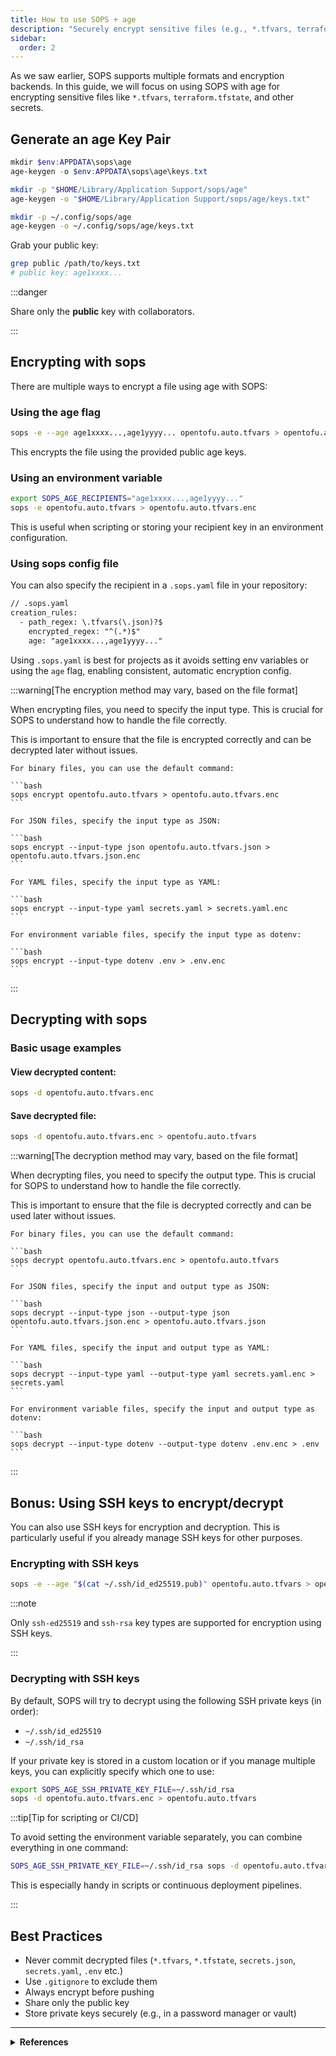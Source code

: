 ```yaml
---
title: How to use SOPS + age
description: "Securely encrypt sensitive files (e.g., *.tfvars, terraform.tfstate) for safe storage in Git and automation."
sidebar:
  order: 2
---
```



As we saw earlier, SOPS supports multiple formats and encryption backends. In this guide, we will focus on using SOPS with age for encrypting sensitive files like `*.tfvars`, `terraform.tfstate`, and other secrets.

## Generate an age Key Pair

<Tabs syncKey="operating-systems">
  <TabItem label="Windows" icon="seti:windows">

```powershell
mkdir $env:APPDATA\sops\age
age-keygen -o $env:APPDATA\sops\age\keys.txt
```

  </TabItem>
  <TabItem label="macOS" icon="apple">

```zsh
mkdir -p "$HOME/Library/Application Support/sops/age"
age-keygen -o "$HOME/Library/Application Support/sops/age/keys.txt"
```

  </TabItem>
  <TabItem label="Linux" icon="linux">

```bash
mkdir -p ~/.config/sops/age
age-keygen -o ~/.config/sops/age/keys.txt
```

  </TabItem>
</Tabs>

Grab your public key:

```bash
grep public /path/to/keys.txt
# public key: age1xxxx...
```

:::danger

Share only the **public** key with collaborators.

:::

## Encrypting with sops

There are multiple ways to encrypt a file using age with SOPS:

### Using the age flag

```bash
sops -e --age age1xxxx...,age1yyyy... opentofu.auto.tfvars > opentofu.auto.tfvars.enc
```

This encrypts the file using the provided public age keys.

### Using an environment variable

```bash
export SOPS_AGE_RECIPIENTS="age1xxxx...,age1yyyy..."
sops -e opentofu.auto.tfvars > opentofu.auto.tfvars.enc
```

This is useful when scripting or storing your recipient key in an environment configuration.

### Using sops config file

You can also specify the recipient in a `.sops.yaml` file in your repository:

```diff lang=yaml
// .sops.yaml
creation_rules:
  - path_regex: \.tfvars(\.json)?$
    encrypted_regex: "^(.*)$"
    age: "age1xxxx...,age1yyyy..."
```

Using `.sops.yaml` is best for projects as it avoids setting env variables or using the `age` flag, enabling consistent, automatic encryption config.

:::warning[The encryption method may vary, based on the file format]

When encrypting files, you need to specify the input type. This is crucial for SOPS to understand how to handle the file correctly.

This is important to ensure that the file is encrypted correctly and can be decrypted later without issues.

<Tabs syncKey="file-formats">
  <TabItem label="BINARY">

    For binary files, you can use the default command:

    ```bash
    sops encrypt opentofu.auto.tfvars > opentofu.auto.tfvars.enc
    ```

  </TabItem>
  <TabItem label="JSON">

    For JSON files, specify the input type as JSON:

    ```bash
    sops encrypt --input-type json opentofu.auto.tfvars.json > opentofu.auto.tfvars.json.enc
    ```

  </TabItem>
  <TabItem label="YAML">

    For YAML files, specify the input type as YAML:

    ```bash
    sops encrypt --input-type yaml secrets.yaml > secrets.yaml.enc
    ```

  </TabItem>
  <TabItem label="ENV">

    For environment variable files, specify the input type as dotenv:

    ```bash
    sops encrypt --input-type dotenv .env > .env.enc
    ```

  </TabItem>
</Tabs>

:::

## Decrypting with sops

### Basic usage examples

#### View decrypted content:

```bash
sops -d opentofu.auto.tfvars.enc
```

#### Save decrypted file:

```bash
sops -d opentofu.auto.tfvars.enc > opentofu.auto.tfvars
```

:::warning[The decryption method may vary, based on the file format]

When decrypting files, you need to specify the output type. This is crucial for SOPS to understand how to handle the file correctly.

This is important to ensure that the file is decrypted correctly and can be used later without issues.

<Tabs syncKey="file-formats">
  <TabItem label="BINARY">

    For binary files, you can use the default command:

    ```bash
    sops decrypt opentofu.auto.tfvars.enc > opentofu.auto.tfvars
    ```

  </TabItem>
  <TabItem label="JSON">

    For JSON files, specify the input and output type as JSON:

    ```bash
    sops decrypt --input-type json --output-type json opentofu.auto.tfvars.json.enc > opentofu.auto.tfvars.json
    ```

  </TabItem>
  <TabItem label="YAML">

    For YAML files, specify the input and output type as YAML:

    ```bash
    sops decrypt --input-type yaml --output-type yaml secrets.yaml.enc > secrets.yaml
    ```

  </TabItem>
  <TabItem label="ENV">

    For environment variable files, specify the input and output type as dotenv:

    ```bash
    sops decrypt --input-type dotenv --output-type dotenv .env.enc > .env
    ```

  </TabItem>
</Tabs>

:::

## Bonus: Using SSH keys to encrypt/decrypt

You can also use SSH keys for encryption and decryption. This is particularly useful if you already manage SSH keys for other purposes.

### Encrypting with SSH keys

```bash
sops -e --age "$(cat ~/.ssh/id_ed25519.pub)" opentofu.auto.tfvars > opentofu.auto.tfvars.enc
```

:::note

Only `ssh-ed25519` and `ssh-rsa` key types are supported for encryption using SSH keys.

:::

### Decrypting with SSH keys

By default, SOPS will try to decrypt using the following SSH private keys (in order):

- `~/.ssh/id_ed25519`
- `~/.ssh/id_rsa`

If your private key is stored in a custom location or if you manage multiple keys, you can explicitly specify which one to use:

```bash
export SOPS_AGE_SSH_PRIVATE_KEY_FILE=~/.ssh/id_rsa
sops -d opentofu.auto.tfvars.enc > opentofu.auto.tfvars
```

:::tip[Tip for scripting or CI/CD]

To avoid setting the environment variable separately, you can combine everything in one command:

```bash
SOPS_AGE_SSH_PRIVATE_KEY_FILE=~/.ssh/id_rsa sops -d opentofu.auto.tfvars.enc > opentofu.auto.tfvars
```

This is especially handy in scripts or continuous deployment pipelines.

:::

## Best Practices

- Never commit decrypted files (`*.tfvars`, `*.tfstate`, `secrets.json`, `secrets.yaml`, `.env` etc.)
- Use `.gitignore` to exclude them
- Always encrypt before pushing
- Share only the public key
- Store private keys securely (e.g., in a password manager or vault)

---

<details>
  <summary>
    <strong>References</strong>
  </summary>

  <ul>
    <li><a href="https://github.com/getsops/sops?tab=readme-ov-file#encrypting-using-age" target="_blank" rel="noopener noreferrer">Using age with SOPS</a></li>
    <li><a href="https://technotim.live/posts/secret-encryption-sops/" target="_blank" rel="noopener noreferrer">Encrypting with Mozilla SOPS and AGE</a></li>
    <li><a href="https://www.youtube.com/watch?v=wqD7k5iNvqs" target="_blank" rel="noopener noreferrer">Encrypting Secrets The GitOps Way With sops And age (YouTube)</a></li>
    <li><a href="https://blog.stephane-robert.info/docs/securiser/secrets/sops/" target="_blank" rel="noopener noreferrer">Protégez vos secrets DevOps avec SOPS (FR)</a></li>
    <li><a href="https://une-tasse-de.cafe/blog/sops/" target="_blank" rel="noopener noreferrer">Stocker des secrets dans un dépôt Git (FR)</a></li>
  </ul>
</details>
